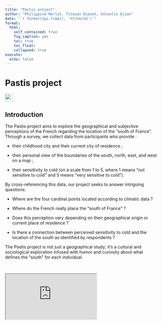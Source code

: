 ```yaml
---
title: "Pastis project"
author: "Philippine Morlot, Titouan Dionet, Valentin Djian"
date: "`r format(Sys.time(), '%Y/%m/%d')`"
format:
  html:
    self_contained: true
    fig_caption: yes
    toc: true
    toc_float:
    collapsed: true
execute:
  echo: false
---
```


# Pastis project

![](illustrations/emoji_pastis.png){width="26"}

## Introduction

The Pastis project aims to explore the geographical and subjective perceptions of the French regarding the location of the "south of France". Through a survey, we collect data from participants who provide :

-   their childhood city and their current city of residence ;

-   their personal view of the boundaries of the south, north, east, and west on a map ;

-   their sensitivity to cold (on a scale from 1 to 5, where 1 means "not sensitive to cold" and 5 means "very sensitive to cold").

By cross-referencing this data, our project seeks to answer intriguing questions:

-   Where are the four cardinal points located according to climatic data ?

-   Where do the French really place the "south of France" ?

-   Does this perception vary depending on their geographical origin or current place of residence ?

-   Is there a connection between perceived sensitivity to cold and the location of the south as identified by respondents ?

The Pastis project is not just a geographical study; it’s a cultural and sociological exploration infused with humor and curiosity about what defines the "south" for each individual.

<br />

<!-- ::: container -->

<iframe class="responsive-iframe" src="https://github.com/philou11/pastis-presentation">

</iframe>

<!-- ::: -->
